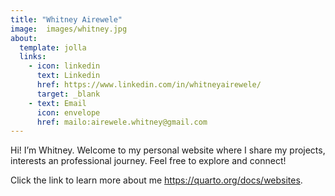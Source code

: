 ```yaml
---
title: "Whitney Airewele"
image:  images/whitney.jpg
about:
  template: jolla
  links:
    - icon: linkedin
      text: Linkedin
      href: https://www.linkedin.com/in/whitneyairewele/
      target: _blank
    - text: Email
      icon: envelope
      href: mailo:airewele.whitney@gmail.com
---
```


Hi! I'm Whitney. Welcome to my personal website where I share my projects, interests an professional journey. Feel free to explore and connect!

Click the link to learn more about me <https://quarto.org/docs/websites>.
